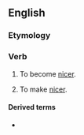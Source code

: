 ==English==

===Etymology===
{{suffix|en|nice|en}}

===Verb===
{{en-verb}}

# {{lb|en|intransitive}} To become [[nice]]r.
# {{lb|en|transitive}} To make [[nice]]r.

====Derived terms====
* {{l|en|nicen up}}